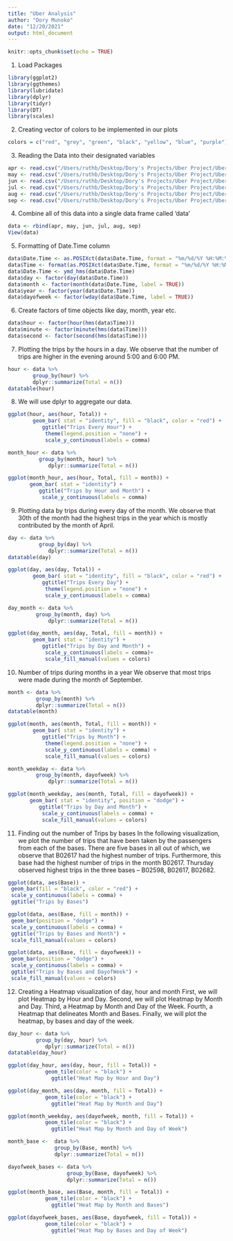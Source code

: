 ---
title: "Uber Analysis"
author: "Dory Munoko"
date: "12/20/2021"
output: html_document
---

```{r setup, include=FALSE}
knitr::opts_chunk$set(echo = TRUE)
```

1. Load Packages
```{r}
library(ggplot2)
library(ggthemes)
library(lubridate)
library(dplyr)
library(tidyr)
library(DT)
library(scales)
```

2. Creating vector of colors to be implemented in our plots
```{r}
colors = c("red", "grey", "green", "black", "yellow", "blue", "purple")
```

3. Reading the Data into their designated variables
```{r}
apr <- read.csv("/Users/ruthb/Desktop/Dory's Projects/Uber Project/Uber-dataset/uber-raw-data-apr14.csv")
may <- read.csv("/Users/ruthb/Desktop/Dory's Projects/Uber Project/Uber-dataset/uber-raw-data-may14.csv")
jun <- read.csv("/Users/ruthb/Desktop/Dory's Projects/Uber Project/Uber-dataset/uber-raw-data-jun14.csv")
jul <- read.csv("/Users/ruthb/Desktop/Dory's Projects/Uber Project/Uber-dataset/uber-raw-data-jul14.csv")
aug <- read.csv("/Users/ruthb/Desktop/Dory's Projects/Uber Project/Uber-dataset/uber-raw-data-aug14.csv")
sep <- read.csv("/Users/ruthb/Desktop/Dory's Projects/Uber Project/Uber-dataset/uber-raw-data-sep14.csv")
```

4. Combine all of this data into a single data frame called ‘data’
```{r}
data <- rbind(apr, may, jun, jul, aug, sep)
View(data)
```

5. Formatting of Date.Time column
```{r}
data$Date.Time <- as.POSIXct(data$Date.Time, format = "%m/%d/%Y %H:%M:%S")
data$Time <- format(as.POSIXct(data$Date.Time, format = "%m/%d/%Y %H:%M:%S"), format="%H:%M:%S")
data$Date.Time <- ymd_hms(data$Date.Time)
data$day <- factor(day(data$Date.Time))
data$month <- factor(month(data$Date.Time, label = TRUE))
data$year <- factor(year(data$Date.Time))
data$dayofweek <- factor(wday(data$Date.Time, label = TRUE))
```

6. Create factors of time objects like day, month, year etc.
```{r}
data$hour <- factor(hour(hms(data$Time)))
data$minute <- factor(minute(hms(data$Time)))
data$second <- factor(second(hms(data$Time)))
```

7. Plotting the trips by the hours in a day. We observe that the number of trips are higher in the evening around 5:00 and 6:00 PM.
```{r}
hour <- data %>%
        group_by(hour) %>%
        dplyr::summarize(Total = n()) 
datatable(hour)
```

8. We will use dplyr to aggregate our data.
```{r}
ggplot(hour, aes(hour, Total)) + 
        geom_bar( stat = "identity", fill = "black", color = "red") +
           ggtitle("Trips Every Hour") +
            theme(legend.position = "none") +
            scale_y_continuous(labels = comma)

month_hour <- data %>%
          group_by(month, hour) %>%
             dplyr::summarize(Total = n())

ggplot(month_hour, aes(hour, Total, fill = month)) + 
       geom_bar( stat = "identity") +
          ggtitle("Trips by Hour and Month") +
           scale_y_continuous(labels = comma)
```

9. Plotting data by trips during every day of the month.
We observe that 30th of the month had the highest trips in the year which is mostly contributed by the month of April.
```{r}
day <- data %>%
          group_by(day) %>%
             dplyr::summarize(Total = n()) 
datatable(day)
```

```{r}
ggplot(day, aes(day, Total)) + 
        geom_bar( stat = "identity", fill = "black", color = "red") +
           ggtitle("Trips Every Day") +
            theme(legend.position = "none") +
            scale_y_continuous(labels = comma)
```

```{r}
day_month <- data %>%
         group_by(month, day) %>%
             dplyr::summarize(Total = n())

ggplot(day_month, aes(day, Total, fill = month)) + 
        geom_bar( stat = "identity") +
           ggtitle("Trips by Day and Month") +
            scale_y_continuous(labels = comma)+ 
            scale_fill_manual(values = colors)
```

10. Number of trips during months in a year
We observe that most trips were made during the month of September.
```{r}
month <- data %>%
         group_by(month) %>%
         dplyr::summarize(Total = n()) 
datatable(month)
```

```{r}
ggplot(month, aes(month, Total, fill = month)) + 
        geom_bar( stat = "identity") +
           ggtitle("Trips by Month") +
            theme(legend.position = "none") +
            scale_y_continuous(labels = comma) +
            scale_fill_manual(values = colors)
```

```{r}
month_weekday <- data %>%
         group_by(month, dayofweek) %>%
             dplyr::summarize(Total = n())

ggplot(month_weekday, aes(month, Total, fill = dayofweek)) + 
       geom_bar( stat = "identity", position = "dodge") +
          ggtitle("Trips by Day and Month") +
           scale_y_continuous(labels = comma) +
           scale_fill_manual(values = colors)
```

11. Finding out the number of Trips by bases 
In the following visualization, we plot the number of trips that have been taken by the passengers from each of the bases. There are five bases in all out of which, we observe that B02617 had the highest number of trips. Furthermore, this base had the highest number of trips in the month B02617. Thursday observed highest trips in the three bases – B02598, B02617, B02682.
```{r}
ggplot(data, aes(Base)) + 
 geom_bar(fill = "black", color = "red") +
 scale_y_continuous(labels = comma) +
 ggtitle("Trips by Bases")
```

```{r}
ggplot(data, aes(Base, fill = month)) + 
 geom_bar(position = "dodge") +
 scale_y_continuous(labels = comma) +
 ggtitle("Trips by Bases and Month") +
 scale_fill_manual(values = colors)
```

```{r}
ggplot(data, aes(Base, fill = dayofweek)) + 
 geom_bar(position = "dodge") +
 scale_y_continuous(labels = comma) +
 ggtitle("Trips by Bases and DayofWeek") +
 scale_fill_manual(values = colors)
```

12. Creating a Heatmap visualization of day, hour and month
First, we will plot Heatmap by Hour and Day.
Second, we will plot Heatmap by Month and Day.
Third, a Heatmap by Month and Day of the Week.
Fourth, a Heatmap that delineates Month and Bases.
Finally, we will plot the heatmap, by bases and day of the week.
```{r}
day_hour <- data %>%
         group_by(day, hour) %>%
            dplyr::summarize(Total = n())
datatable(day_hour)
```

```{r}
ggplot(day_hour, aes(day, hour, fill = Total)) +
            geom_tile(color = "black") +
              ggtitle("Heat Map by Hour and Day")
```

```{r}
ggplot(day_month, aes(day, month, fill = Total)) +
            geom_tile(color = "black") +
              ggtitle("Heat Map by Month and Day")
```

```{r}
ggplot(month_weekday, aes(dayofweek, month, fill = Total)) +
            geom_tile(color = "black") +
              ggtitle("Heat Map by Month and Day of Week")
```

```{r}
month_base <-  data %>%
               group_by(Base, month) %>%
               dplyr::summarize(Total = n()) 

dayofweek_bases <- data %>%
                   group_by(Base, dayofweek) %>%
                   dplyr::summarize(Total = n()) 

ggplot(month_base, aes(Base, month, fill = Total)) +
            geom_tile(color = "black") +
              ggtitle("Heat Map by Month and Bases")
```

```{r}
ggplot(dayofweek_bases, aes(Base, dayofweek, fill = Total)) +
            geom_tile(color = "black") +
              ggtitle("Heat Map by Bases and Day of Week")
```






